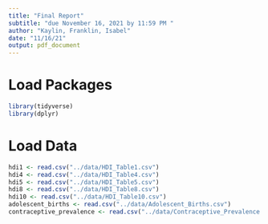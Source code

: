 ```yaml
---
title: "Final Report"
subtitle: "due November 16, 2021 by 11:59 PM "
author: "Kaylin, Franklin, Isabel"
date: "11/16/21"
output: pdf_document
---
```


# Load Packages

```r
library(tidyverse)
library(dplyr)
``` 

# Load Data
```r
hdi1 <- read.csv("../data/HDI_Table1.csv")
hdi4 <- read.csv("../data/HDI_Table4.csv")
hdi5 <- read.csv("../data/HDI_Table5.csv")
hdi8 <- read.csv("../data/HDI_Table8.csv")
hdi10 <- read.csv("../data/HDI_Table10.csv")
adolescent_births <- read.csv("../data/Adolescent_Births.csv")
contraceptive_prevalence <- read.csv("../data/Contraceptive_Prevalence.csv")
```
